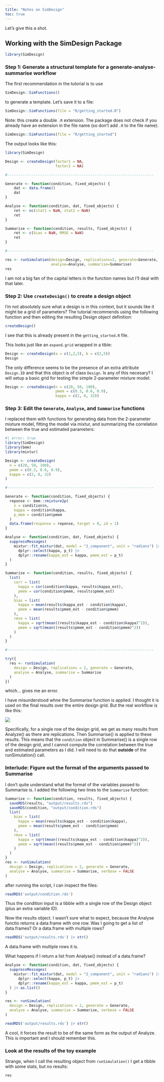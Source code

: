 ```yaml
---
title: "Notes on SimDesign"
toc: true
---
```


Let's give this a shot.

## Working with the SimDesign Package

```r
library(SimDesign)
```

### Step 1: Generate a structural template for a generate-analyse-summarise workflow

The first recommendation in the tutorial is to use 

```r
SimDesign::SimFunctions()
```

to generate a template. Let's save it to a file:

```r
SimDesign::SimFunctions(file = "R/getting_started.R")
```

Note: this create a double `.R` extension. The package does not check if you already have an extension in the file name (so don't add `.R` to the file name):

```r
SimDesign::SimFunctions(file = "R/getting_started")
```

The output looks like this:

```.r
library(SimDesign)

Design <- createDesign(factor1 = NA,
                       factor2 = NA)

#-------------------------------------------------------------------

Generate <- function(condition, fixed_objects) {
    dat <- data.frame()
    dat
}

Analyse <- function(condition, dat, fixed_objects) {
    ret <- nc(stat1 = NaN, stat2 = NaN)
    ret
}

Summarise <- function(condition, results, fixed_objects) {
    ret <- c(bias = NaN, RMSE = NaN)
    ret
}

#-------------------------------------------------------------------

res <- runSimulation(design=Design, replications=2, generate=Generate, 
                     analyse=Analyse, summarise=Summarise)
res

```

I am not a big fan of the capital letters in the function names but I'll deal with that later.

### Step 2: Use `createDesign()` to create a design object

I'm not absolutely sure what a design is in this context, but it sounds like it might be a grid of parameters? The tutorial recommends using the following function and then editing the resulting Design object definition:

```r
createDesign()
```

I see that this is already present in the `getting_started.R` file. 

This looks just like an `expand.grid` wrapped in a tible:

```r
Design <- createDesign(a = c(1,2,5), b = c(2,5))
Design
```

The only difference seems to be the presence of an extra attribute `Design.ID` and that this object is of class `Design`. Is any of this necesary? I will setup a basic grid for testing the simple 2-parameter mixture model:

```r
Design <- createDesign(n = c(20, 50, 100),
                       pmem = c(0.3, 0.6, 0.9),
                       kappa = c(2, 8, 32))
```

### Step 3: Edit the `Generate`, `Analyse`, and `Summarise` functions

I replaced them with functions for generating data from the 2-parameter mixture model, fitting the model via mixtur, and summarizing the correlation between the true and estimated parameters:

```r
#| error: true
library(SimDesign)
library(bmm)
library(mixtur)

Design <- createDesign(
  n = c(20, 50, 100),
  pmem = c(0.3, 0.6, 0.9),
  kappa = c(2, 8, 32)
)

#-------------------------------------------------------------------

Generate <- function(condition, fixed_objects) {
  reponse <- bmm::rmixture2p(
    n = condition$n,
    kappa = condition$kappa,
    p_mem = condition$pmem
  )
  data.frame(response = reponse, target = 0, id = 1)
}

Analyse <- function(condition, dat, fixed_objects) {
  suppressMessages(
    mixtur::fit_mixtur(dat, model = "2_component", unit = "radians") |>
      dplyr::select(kappa, p_t) |>
      dplyr::rename(kappa_est = kappa, pmem_est = p_t)
  )
}

Summarise <- function(condition, results, fixed_objects) {
  list(
    corr = list(
      kappa = cor(condition$kappa, results$kappa_est),
      pmem = cor(condition$pmem, results$pmem_est)
    ),
    bias = list(
      kappa = mean(results$kappa_est - condition$kappa),
      pmem = mean(results$pmem_est - condition$pmem)
    ),
    rmse = list(
      kappa = sqrt(mean((results$kappa_est - condition$kappa)^2)),
      pmem = sqrt(mean((results$pmem_est - condition$pmem)^2))
    )
  )
}

#-------------------------------------------------------------------

try({
  res <- runSimulation(
    design = Design, replications = 2, generate = Generate,
    analyse = Analyse, summarise = Summarise
  )
})
```

which... gives me an error.

I have misunderstood whne the Summarise function is applied. I thought it is used on the final results over the entire design grid. But the real workflow is like this:

![](assets/simdesign-structure.png)

Specifically, for a single row of the design grid, we get as many results from Analyze() as there are replications. Then Summarise() is applied to these results. This means that the `condition` object in Summarise() is a single row of the design grid, and I cannot compute the correlation between the true and estimated parameters as I did. I will need to do that **outside** of the runSimulation() call.

### Interlude: Figure out the format of the arguments passed to Summarise

I don't quite understand what the format of the variables passed to Summarise is. I added the following two lines to the `Summarise` function:

```r
Summarise <- function(condition, results, fixed_objects) {
  saveRDS(results, "output/results.rds")
  saveRDS(condition, "output/condition.rds")
  list(
    bias = list(
      kappa = mean(results$kappa_est - condition$kappa),
      pmem = mean(results$pmem_est - condition$pmem)
    ),
    rmse = list(
      kappa = sqrt(mean((results$kappa_est - condition$kappa)^2)),
      pmem = sqrt(mean((results$pmem_est - condition$pmem)^2))
    )
  )
}
res <- runSimulation(
  design = Design, replications = 2, generate = Generate,
  analyse = Analyse, summarise = Summarise, verbose = FALSE
)
```

after running the script, I can inspect the files:

```r
readRDS('output/condition.rds')
```

Thus the condition input is a tibble with a single row of the Design object (plus an extra variable ID). 

Now the results object. I wasn't sure what to expect, because the Analyse functio returns a data.frame with one row. Was I going to get a list of data.frames? Or a data.frame with multiple rows? 

```r
readRDS('output/results.rds') |> str()
```

A data.frame with multiple rows it is. 

What happens if I return a list from Analyse() instead of a data.frame?

```r
Analyse <- function(condition, dat, fixed_objects) {
  suppressMessages(
    mixtur::fit_mixtur(dat, model = "2_component", unit = "radians") |>
      dplyr::select(kappa, p_t) |>
      dplyr::rename(kappa_est = kappa, pmem_est = p_t)
  ) |> as.list()
} 

res <- runSimulation(
  design = Design, replications = 2, generate = Generate,
  analyse = Analyse, summarise = Summarise, verbose = FALSE
)

readRDS('output/results.rds') |> str()
```

A cool, it forces the result to be of the same form as the output of Analyze. This is important and I should remember this.

### Look at the results of the toy example

Strange, when I call the resulting object from `runSimulation()` I get a tibble with some stats, but no results:

```r
res
```

